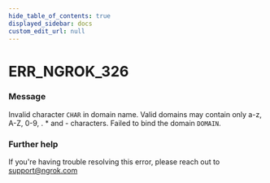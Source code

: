 ```yaml
---
hide_table_of_contents: true
displayed_sidebar: docs
custom_edit_url: null
---
```



# ERR_NGROK_326

### Message
Invalid character `CHAR` in domain name. Valid domains may contain only a-z, A-Z, 0-9, . * and - characters. Failed to bind the domain `DOMAIN`.

### Further help
If you're having trouble resolving this error, please reach out to [support@ngrok.com](mailto:support@ngrok.com?subject=Help%20with%20ERR_NGROK_326)


<ErrorDetails error='err_ngrok_326' />
